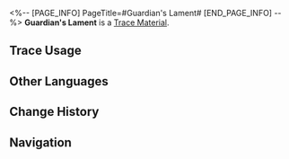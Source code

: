<%-- [PAGE_INFO]
PageTitle=#Guardian's Lament#
[END_PAGE_INFO] --%>
{{Item Infobox
|id          = 110502
|image       = Item Guardian's Lament.png
|type        = Trace Material
|invCategory = Upgrade Materials
|rarity      = 4
|effect      = Advanced level-up material for Traces.
|description = Together with this visor, the twisted wish of a Guardian also lies broken.<br />She had wanted to find a way out for her people to escape the Everwinter, but ended up becoming a puppet of a consciousness beyond her.
|source1     = [[Echo of War (Everwinter Hill)]]
}}
{{Description|''"Supreme Guardian, the title passed down to generations of Belobog's rulers, the one who looked after all the people &mdash; It never occurred to anyone that the Guardians themselves also long for care and protection."''}}
'''Guardian's Lament''' is a [[Trace Material]].

==Trace Usage==
{{Trace Usage}}

==Other Languages==
{{Other Languages
|en   = Guardian's Lament
|zhs  = 守护者的悲愿
|zht  = 守護者的悲願
|ja   = 守護者の悲願
|ko   = 수호자의 비원(悲願)
|es   = Lamento de la Guardiana
|fr   = Complainte d'une gardienne
|ru   = Скорбь хранительницы
|th   = Guardian's Lament
|vi   = Điều Ước Của Đấng Bảo Vệ
|de   = Lamento der Wächterin
|id   = Guardian's Lament
|pt   = Lamento do Guardião
}}

==Change History==
{{Change History|2.0}}

==Navigation==
{{Upgrade Material Navbox}}